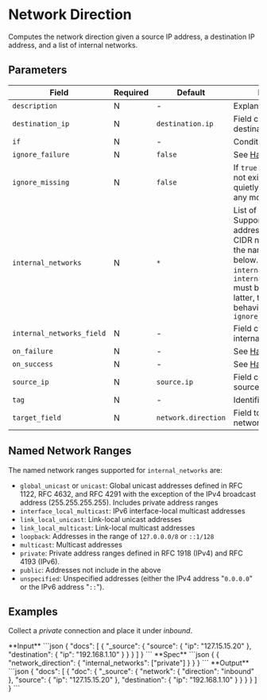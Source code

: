 # Network Direction

<Synopsis>
Computes the network direction given a source IP address, a destination IP address, and a list of internal networks.
</Synopsis>

## Parameters

|Field|Required|Default|Description|
|---|---|---|---|
|`description`|N|-|Explanatory note|
|`destination_ip`|N|`destination.ip`|Field containing the destination address|
|`if`|N|-|Condition to run|
|`ignore_failure`|N|`false`|See [Handling Failures](../handling-failures.mdx)|
|`ignore_missing`|N|`false`|If `true` and `field` does not exist or is `null`, exit quietly without making any modifications|
|`internal_networks`|N|`*`|List of internal networks. Supports IPv4 and IPv6 addresses and ranges in CIDR notation, as well as the named ranges listed below. Only `internal_networks` or `internal_networks_field` must be specified. If the latter, then follows the behavior of `ignore_missing`|
|`internal_networks_field`|N|-|Field containing the internal networks|
|`on_failure`|N|-|See [Handling Failures](../handling-failures.mdx)|
|`on_success`|N|-|See [Handling Success](../handling-success.mdx)|
|`source_ip`|N|`source.ip`|Field containing the source address|
|`tag`|N|-|Identifier|
|`target_field`|N|`network.direction`|Field to assign the network direction|

## Named Network Ranges

The named network ranges supported for `internal_networks` are:

* `global_unicast` or `unicast`: Global unicast addresses defined in RFC 1122, RFC 4632, and RFC 4291 with the exception of the IPv4 broadcast address (255.255.255.255). Includes private address ranges
* `interface_local_multicast`: IPv6 interface-local multicast addresses
* `link_local_unicast`: Link-local unicast addresses
* `link_local_multicast`: Link-local multicast addresses
* `loopback`: Addresses in the range of `127.0.0.0/8` or `::1/128`
* `multicast`: Multicast addresses
* `private`: Private address ranges defined in RFC 1918 (IPv4) and RFC 4193 (IPv6).
* `public`: Addresses not include in the above
* `unspecified`: Unspecified addresses (either the IPv4 address "`0.0.0.0`" or the IPv6 address "`::`").

## Examples

Collect a _private_ connection and place it under _inbound_.

<Example>
   <Description>
      **Input**
   </Description>
   <SampleCode>
      ```json
      {
         "docs": [
            {
               "_source": {
                  "source": {
                     "ip": "127.15.15.20"
                  },
                  "destination": {
                     "ip": "192.168.1.10"
                  }
               }
            }
         ]
      }
      ```
   </SampleCode>

   <Description>
      **Spec**
   </Description>
   <SampleCode>
      ```json
      {
         {
            "network_direction": {
               "internal_networks": ["private"]
            }
         }
      }
      ```
   </SampleCode>

   <Description>
      **Output**
   </Description>
   <SampleCode>
      ```json
      {
         "docs": [
            {
               "doc": {
                  "_source": {
                     "network": {
                        "direction": "inbound"
                     },
                     "source": {
                        "ip": "127.15.15.20"
                     },
                     "destination": {
                        "ip": "192.168.1.10"
                     }
                  }
               }
            }
         ]
      }
      ```
   </SampleCode>
</Example>
